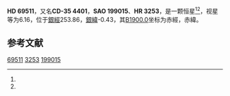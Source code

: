 {{Starbox begin
| name = HD 69511
}}
{{Starbox observe
| epoch = [[J2000.0|J2000.0]]
| constell = {{星座名待查}}<ref name=SIMBAD>{{cite web
 | url=http://simbad.u-strasbg.fr/simbad/sim-id?Ident=HR+3253
 | title=Pulsating variable Star
 | publisher=Centre de Données astronomiques de Strasbourg
 | work=SIMBAD
 | accessdate=2012-07-13
 | archive-date=2016-03-19
 | archive-url=https://web.archive.org/web/20160319061922/http://simbad.u-strasbg.fr/simbad/sim-id?Ident=HR+3253
 | dead-url=no
 }}</ref><ref name=DATA>{{cite web
 | url=http://vizier.u-strasbg.fr/viz-bin/VizieR-5?-out.add=.&-source=5050&-corr=PK=HR&-out.max=9999&HR=3253
 | title=VizieR Detailed Page
 | accessdate=2012-07-13
 | archive-date=2019-02-16
 | archive-url=https://web.archive.org/web/20190216115936/http://vizier.u-strasbg.fr/viz-bin/VizieR-5?-out.add=.&-source=5050&-corr=PK=HR&-out.max=9999&HR=3253
 | dead-url=no
 }}</ref>
| 星官 = 
| ra = {{RA|8|15|58.9}}<ref name=SIMBAD /><ref name=DATA />
| dec = {{DEC|-35|54|10}}<ref name=SIMBAD /><ref name=DATA />
| appmag_v = 6.16<ref name=SIMBAD /><ref name=DATA />
}}
{{Starbox character
| class = K2III<ref name=SIMBAD /><ref name=DATA />
| b-v = 1.55<ref name=SIMBAD /><ref name=DATA />
| u-b = 1.7<ref name=SIMBAD /><ref name=DATA />
| r-i = <ref name=SIMBAD /><ref name=DATA />
| variable = 
}}
{{Starbox astrometry
| radial_v = 1.7
| prop_mo_ra = 30
| parallax = 
| p_error = 
}}
{{Starbox catalog
| names =CD-35 4401，[[SAO星表|SAO]] 199015，[[HD星表|HD]] 69511，[[HR星表|HR]] 3253}}
{{Starbox reference |Simbad=HR+3253}}
{{Starbox end}}

'''HD 69511'''，又名'''CD-35 4401'''，'''SAO 199015'''、'''HR 3253'''，是一颗恒星<ref name=SIMBAD /><ref name=DATA />，视星等为6.16，位于[[銀道座標系|銀經]]253.86，[[銀道座標系|銀緯]]-0.43，其[[B1900.0|B1900.0]]坐标为赤經{{RA|8|12|11.7}}，赤緯{{DEC|-35|-0.43|45}}。

== 参考文献 ==
{{reflist}}

{{star-stub}}

[[Category:HD和HDE天體|69511]]
[[Category:HR天體|3253]]
[[Category:SAO天體|199015]]